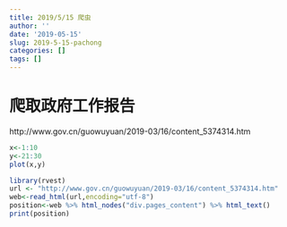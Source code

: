 ```yaml
---
title: 2019/5/15 爬虫
author: ''
date: '2019-05-15'
slug: 2019-5-15-pachong
categories: []
tags: []
---
```

# 爬取政府工作报告
http://www.gov.cn/guowuyuan/2019-03/16/content_5374314.htm
```r
x<-1:10
y<-21:30
plot(x,y)

```
```r
library(rvest)
url <- "http://www.gov.cn/guowuyuan/2019-03/16/content_5374314.htm"
web<-read_html(url,encoding="utf-8")
position<-web %>% html_nodes("div.pages_content") %>% html_text()
print(position)
```


